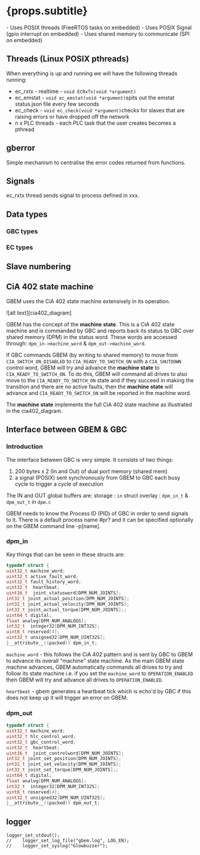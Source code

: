 
# {props.subtitle}
<Tldr>
    - Uses POSIX threads (FreeRTOS tasks on embedded)
    - Uses POSIX Signal (gpio interrupt on embedded)
    - Uses shared memory to communicate (SPI on embedded)
</Tldr>


## Threads (Linux POSIX pthreads)

When everything is up and running we will have the following threads running:

* ec_rxtx - realtime - `void ECRxTx(void *argument)` 
* ec_emstat - `void ec_emstat(void *argument)`spits out the emstat status.json file every few seconds 
* ec_check - `void ec_check(void *argument)`checks for slaves that are raising errors or have dropped off the network
* n x PLC threads - each PLC task that the user creates becomes a pthread 



## gberror

Simple mechanism to centralise the error codes returned from functions.

## Signals

ec_rxtx thread sends signal to process defined in xxx.

## Data types

### GBC types

### EC types


## Slave numbering

## CiA 402 state machine

GBEM uses the CiA 402 state machine extensively in its operation.

![alt text][cia402_diagram]


GBEM has the concept of the **machine state**. This is a CiA 402 state machine and is commanded by GBC and reports back its status to GBC over shared memory (DPM) in the status word. These words are accessed through:
`dpm_in->machine_word` & `dpm_out->machine_word`.

If GBC commands GBEM (by writing to shared memory) to move from `CIA_SWITCH_ON_DISABLED` to `CIA_READY_TO_SWITCH_ON`
with a `CIA_SHUTDOWN` control word, GBEM will try and advance the **machine state** to `CIA_READY_TO_SWITCH_ON`. To do this, GBEM will command all drives to also move to the `CIA_READY_TO_SWITCH_ON` state and if they succeed in making the transition and there are no active faults, then the **machine state** will advance and `CIA_READY_TO_SWITCH_ON` will be reported in the machine word.

The **machine state** implements the full CiA 402 state machine as illustrated in the cia402_diagram.

## Interface between GBEM & GBC

### Introduction

The interface between GBC is very simple. It consists of two things:

1. 200 bytes x 2 (In and Out) of dual port memory (shared mem)
1. a signal (POSIX) sent synchronously from GBEM to GBC each busy cycle to trigger a cycle of execution

The IN and OUT global buffers are:
storage : `in`
struct overlay : `dpm_in_t` & `dpm_out_t` in `dpm.c`

GBEM needs to know the Process ID (PID) of GBC in order to send signals to it. There is a default process name #pr? and it can be specified optionally on the GBEM command line -p[name].

### dpm_in

Key things that can be seen in these structs are:

```c
typedef struct {
uint32_t machine_word;
uint32_t active_fault_word;
uint32_t fault_history_word;
uint32_t  heartbeat;
uint16_t  joint_statusword[DPM_NUM_JOINTS];
int32_t joint_actual_position[DPM_NUM_JOINTS];
int32_t joint_actual_velocity[DPM_NUM_JOINTS];
int32_t joint_actual_torque[DPM_NUM_JOINTS];;
uint64_t digital;
float analog[DPM_NUM_ANALOGS];
int32_t  integer32[DPM_NUM_INT32S];
uint8_t reserved[4];
uint32_t unsigned32[DPM_NUM_UINT32S];
}__attribute__((packed)) dpm_in_t;
```

`machine word` - this follows the CiA 402 pattern and is sent by GBC to GBEM to advance its overall "machine" state machine. As the main GBEM state machine advances, GBEM automatically commands all drives to try and follow its state machine i.e. if you set the `machine_word` to `OPERATION_ENABLED` then GBEM will try and advance all drives to `OPERATION_ENABLED`.

`heartbeat` - gbem generates a heartbeat tick which is echo'd by GBC if this does not keep up it will trigger an error on GBEM.

### dpm_out

```c
typedef struct {
uint32_t machine_word;
uint32_t hlc_control_word;
uint32_t gbc_control_word;
uint32_t  heartbeat;
uint16_t  joint_controlword[DPM_NUM_JOINTS];
int32_t joint_set_position[DPM_NUM_JOINTS];
int32_t joint_set_velocity[DPM_NUM_JOINTS];
int32_t joint_set_torque[DPM_NUM_JOINTS];;
uint64_t digital;
float analog[DPM_NUM_ANALOGS];
int32_t  integer32[DPM_NUM_INT32S];
uint8_t reserved[4];
uint32_t unsigned32[DPM_NUM_UINT32S];
}__attribute__((packed)) dpm_out_t;
```





## logger

```
logger_set_stdout();
//    logger_set_log_file("gbem.log", LOG_EN);
//    logger_set_syslog("Glowbuzzer");
```





